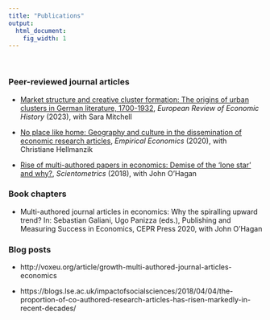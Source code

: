 ```yaml
---
title: "Publications"
output:
  html_document:
    fig_width: 1
---
```


<br>

### Peer-reviewed journal articles

- [Market structure and creative cluster formation: The origins of urban clusters in German literature, 1700-1932](MarketStructureAAM.pdf),
_European Review of Economic History_ (2023), with Sara Mitchell


- [No place like home: Geography and culture in the dissemination of economic research articles](files/NoPlaceLikeHomeAAM.pdf),
_Empirical Economics_ (2020), with Christiane Hellmanzik


- [Rise of multi-authored papers in economics: Demise of the ‘lone star’ and why?](files/CoAuthorRiseAAM.pdf), _Scientometrics_
(2018), with John O’Hagan

### Book chapters

- Multi-authored journal articles in economics: Why the spiralling upward trend? In: Sebastian
Galiani, Ugo Panizza (eds.), Publishing and Measuring Success in Economics, CEPR Press 2020,
with John O’Hagan

### Blog posts

- http://voxeu.org/article/growth-multi-authored-journal-articles-economics

- https://blogs.lse.ac.uk/impactofsocialsciences/2018/04/04/the-proportion-of-co-authored-research-articles-has-risen-markedly-in-recent-decades/


